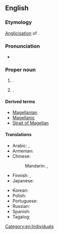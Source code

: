 ==English==
{{wikipedia|Ferdinand Magellan}}

===Etymology===
[[anglicisation|Anglicisation]] of {{bor|en|pt|Magalhães}}.

===Pronunciation===
* {{IPA|en|/məˈɡɛlən/|/məˈd͡ʒɛlən/}}

===Proper noun===
{{en-proper noun|-|s}}

# {{surname|en}}.
# {{w|Ferdinand Magellan}}. {{gl|Portuguese explorer}}

====Derived terms====
* [[Magellanian]]
* [[Magellanic]]
* [[Strait of Magellan]]

====Translations====
{{trans-top|surname}}
* Arabic: {{t|ar|مَاجِلَان|m|tr=majilān}}, {{t|ar|مَاجِلَان|m|tr=magilān}}
* Armenian: {{t|hy|Մագելան}}
* Chinese:
*: Mandarin: {{t+|cmn|麥哲倫|sc=Hani}}, {{t+|cmn|麦哲伦|tr=Màizhélún|sc=Hani}}
* Finnish: {{qualifier|the explorer and surname Magalhães}} {{t|fi|Magalhães}}, {{qualifier|surname Magellan}} {{t|fi|Magellan}}
* Japanese: {{t|ja|マゼラン|tr=Mazeran|sc=Jpan}}
{{trans-mid}}
* Korean: {{t|ko|^마젤란}}
* Polish: {{t|pl|Magellan|m}}
* Portuguese: {{t|pt|Magalhães|m}}
* Russian: {{t+|ru|Магелла́н|m}}
* Spanish: {{t|es|Magallanes|m}}
* Tagalog: {{t|tl|Magallanes}}
{{trans-bottom}}

[[Category:en:Individuals]]